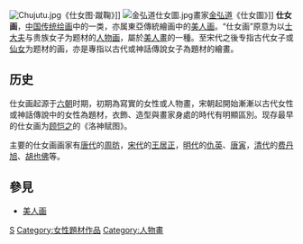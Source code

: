 {{unreferenced|time=2009-12-20T12:38:00+00:00}}
[[File:Chujutu.jpg|right]]《仕女图·蹴鞠》]]
[[File:金弘道仕女圖.jpg|thumb]]畫家[[金弘道|金弘道]]《仕女圖》]]
'''仕女画'''，[[中国传统绘画|中国传统绘画]]中的一类，亦属東亞傳統繪画中的[[美人画|美人画]]。“仕女画”原意为以[[士大夫|士大夫]]与贵族女子为题材的[[人物画|人物画]]，屬於[[美人畫|美人畫]]的一種。至宋代之後专指古代女子或[[仙女|仙女]]为题材的画，亦是專指以古代或神話傳說女子為題材的繪畫。

== 历史 ==

仕女画起源于[[六朝|六朝]]时期，初期為寫實的女性或人物畫，宋朝起開始漸漸以古代女性或神話傳說中的女性為題材，衣飾、造型與畫家身處的時代有明顯區別。现存最早的仕女画为[[顾恺之|顾恺之]]的《洛神赋图》。

主要的仕女画画家有[[唐代|唐代]]的[[周昉|周昉]]，[[宋代|宋代]]的[[王居正|王居正]]，[[明代|明代]]的[[仇英|仇英]]、[[唐寅|唐寅]]，[[清代|清代]]的[[费丹旭|费丹旭]]、[[胡也佛|胡也佛]]等。

== 參見 ==

*[[美人画|美人画]]

[[Category:東亞傳統繪畫|S]]
[[Category:女性題材作品|Category:女性題材作品]]
[[Category:人物畫|Category:人物畫]]